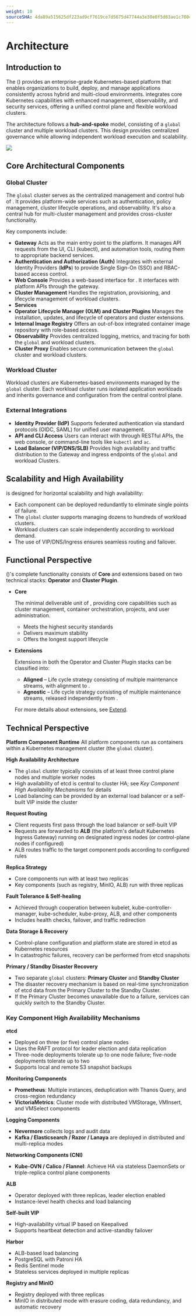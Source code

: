 ```yaml
---
weight: 10
sourceSHA: 4da89a515625df223ad9cf7619ce7d5675d47744a3e30e8f5d63ae1c78041c06
---
```


# Architecture

## Introduction to <Term name="product" />

The <Term name="product" /> (<Term name="productShort" />) provides an enterprise-grade Kubernetes-based platform that enables organizations to build, deploy, and manage applications consistently across hybrid and multi-cloud environments. <Term name="productShort" /> integrates core Kubernetes capabilities with enhanced management, observability, and security services, offering a unified control plane and flexible workload clusters.

The architecture follows a **hub-and-spoke** model, consisting of a `global` cluster and multiple workload clusters. This design provides centralized governance while allowing independent workload execution and scalability.

![](./assets/arch-overview.svg)

## Core Architectural Components

### Global Cluster

The `global` cluster serves as the centralized management and control hub of <Term name="productShort" />. It provides platform-wide services such as authentication, policy management, cluster lifecycle operations, and observability. It's also a central hub for multi-cluster management and provides cross-cluster functionality.

Key components include:

- **Gateway**
  Acts as the main entry point to the platform. It manages API requests from the UI, CLI (kubectl), and automation tools, routing them to appropriate backend services.
- **Authentication and Authorization (Auth)**
  Integrates with external Identity Providers (**IdPs**) to provide Single Sign-On (SSO) and RBAC-based access control.
- **Web Console**
  Provides a web-based interface for <Term name="productShort" />. It interfaces with platform APIs through the gateway.
- **Cluster Management**
  Handles the registration, provisioning, and lifecycle management of workload clusters.
- **<Term name="productShort" /> Services**
- **Operator Lifecycle Manager (OLM) and Cluster Plugins**
  Manages the installation, updates, and lifecycle of operators and cluster extensions.
- **Internal Image Registry**
  Offers an out-of-box integrated container image repository with role-based access.
- **Observability**
  Provides centralized logging, metrics, and tracing for both the `global` and workload clusters.
- **Cluster Proxy**
  Enables secure communication between the `global` cluster and workload clusters.

### Workload Cluster

Workload clusters are Kubernetes-based environments managed by the `global` cluster. Each workload cluster runs isolated application workloads and inherits governance and configuration from the central control plane.

### External Integrations

- **Identity Provider (IdP)**
  Supports federated authentication via standard protocols (OIDC, SAML) for unified user management.
- **API and CLI Access**
  Users can interact with <Term name="productShort" /> through RESTful APIs, the web console, or command-line tools like `kubectl` and `ac`.
- **Load Balancer (VIP/DNS/SLB)**
  Provides high availability and traffic distribution to the Gateway and ingress endpoints of the `global` and workload Clusters.

## Scalability and High Availability

<Term name="productShort" /> is designed for horizontal scalability and high availability:

- Each component can be deployed redundantly to eliminate single points of failure.
- The `global` cluster supports managing dozens to hundreds of workload clusters.
- Workload clusters can scale independently according to workload demand.
- The use of VIP/DNS/Ingress ensures seamless routing and failover.

## Functional Perspective

<Term name="product" /> (<Term name="productShort" />)'s complete functionality consists of **<Term name="productShort" /> Core** and extensions based on two technical stacks: **Operator** and **Cluster Plugin**.

- **<Term name="productShort" /> Core**

  The minimal deliverable unit of <Term name="productShort" />, providing core capabilities such as cluster management, container orchestration, projects, and user administration.

  - Meets the highest security standards
  - Delivers maximum stability
  - Offers the longest support lifecycle

- **Extensions**

  Extensions in both the Operator and Cluster Plugin stacks can be classified into:

  - **Aligned** – Life cycle strategy consisting of multiple maintenance streams, with alignment to <Term name="productShort" />.
  - **Agnostic** – Life cycle strategy consisting of multiple maintenance streams, released independently from <Term name="productShort" />.

  For more details about extensions, see [Extend](../extend/index.mdx).

## Technical Perspective

**Platform Component Runtime**
All platform components run as containers within a Kubernetes management cluster (the `global` cluster).

**High Availability Architecture**

- The `global` cluster typically consists of at least three control plane nodes and multiple worker nodes
- High availability of etcd is central to cluster HA; see *Key Component High Availability Mechanisms* for details
- Load balancing can be provided by an external load balancer or a self-built VIP inside the cluster

**Request Routing**

- Client requests first pass through the load balancer or self-built VIP
- Requests are forwarded to **ALB** (the platform's default Kubernetes Ingress Gateway) running on designated ingress nodes (or control-plane nodes if configured)
- ALB routes traffic to the target component pods according to configured rules

**Replica Strategy**

- Core components run with at least two replicas
- Key components (such as registry, MinIO, ALB) run with three replicas

**Fault Tolerance & Self-healing**

- Achieved through cooperation between kubelet, kube-controller-manager, kube-scheduler, kube-proxy, ALB, and other components
- Includes health checks, failover, and traffic redirection

**Data Storage & Recovery**

- Control-plane configuration and platform state are stored in etcd as Kubernetes resources
- In catastrophic failures, recovery can be performed from etcd snapshots

**Primary / Standby Disaster Recovery**

- Two separate `global` clusters: **Primary Cluster** and **Standby Cluster**
- The disaster recovery mechanism is based on real-time synchronization of etcd data from the Primary Cluster to the Standby Cluster.
- If the Primary Cluster becomes unavailable due to a failure, services can quickly switch to the Standby Cluster.

### Key Component High Availability Mechanisms

**etcd**

- Deployed on three (or five) control plane nodes
- Uses the RAFT protocol for leader election and data replication
- Three-node deployments tolerate up to one node failure; five-node deployments tolerate up to two
- Supports local and remote S3 snapshot backups

**Monitoring Components**

- **Prometheus**: Multiple instances, deduplication with Thanos Query, and cross-region redundancy
- **VictoriaMetrics**: Cluster mode with distributed VMStorage, VMInsert, and VMSelect components

**Logging Components**

- **Nevermore** collects logs and audit data
- **Kafka / Elasticsearch / Razor / Lanaya** are deployed in distributed and multi-replica modes

**Networking Components (CNI)**

- **Kube-OVN / Calico / Flannel**: Achieve HA via stateless DaemonSets or triple-replica control plane components

**ALB**

- Operator deployed with three replicas, leader election enabled
- Instance-level health checks and load balancing

**Self-built VIP**

- High-availability virtual IP based on Keepalived
- Supports heartbeat detection and active-standby failover

**Harbor**

- ALB-based load balancing
- PostgreSQL with Patroni HA
- Redis Sentinel mode
- Stateless services deployed in multiple replicas

**Registry and MinIO**

- Registry deployed with three replicas
- MinIO in distributed mode with erasure coding, data redundancy, and automatic recovery
